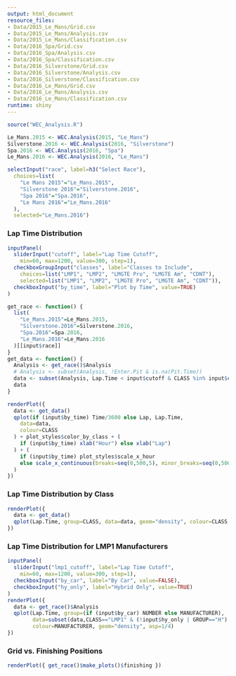 ```yaml
---
output: html_document
resource_files:
- Data/2015_Le_Mans/Grid.csv
- Data/2015_Le_Mans/Analysis.csv
- Data/2015_Le_Mans/Classification.csv
- Data/2016_Spa/Grid.csv
- Data/2016_Spa/Analysis.csv
- Data/2016_Spa/Classification.csv
- Data/2016_Silverstone/Grid.csv
- Data/2016_Silverstone/Analysis.csv
- Data/2016_Silverstone/Classification.csv
- Data/2016_Le_Mans/Grid.csv
- Data/2016_Le_Mans/Analysis.csv
- Data/2016_Le_Mans/Classification.csv
runtime: shiny
---
```

```r
source("WEC_Analysis.R")

Le_Mans.2015 <- WEC.Analysis(2015, "Le_Mans")
Silverstone.2016 <- WEC.Analysis(2016, "Silverstone")
Spa.2016 <- WEC.Analysis(2016, "Spa")
Le_Mans.2016 <- WEC.Analysis(2016, "Le_Mans")
```

```r
selectInput("race", label=h3("Select Race"), 
  choices=list(
    "Le Mans 2015"="Le_Mans.2015",
    "Silverstone 2016"="Silverstone.2016",
    "Spa 2016"="Spa.2016",
    "Le Mans 2016"="Le_Mans.2016"
  ), 
  selected="Le_Mans.2016")
```

### Lap Time Distribution
```r
inputPanel(
  sliderInput("cutoff", label="Lap Time Cutoff",
    min=60, max=1200, value=300, step=1),
  checkboxGroupInput("classes", label="Classes to Include", 
    choices=list("LMP1", "LMP2", "LMGTE Pro", "LMGTE Am", "CDNT"),
    selected=list("LMP1", "LMP2", "LMGTE Pro", "LMGTE Am", "CDNT")),
  checkboxInput("by_time", label="Plot by Time", value=TRUE)
)

get_race <- function() {
  list(
    "Le_Mans.2015"=Le_Mans.2015,
    "Silverstone.2016"=Silverstone.2016,
    "Spa.2016"=Spa.2016,
    "Le_Mans.2016"=Le_Mans.2016
  )[[input$race]] 
}
get_data <- function() {
  Analysis <- get_race()$Analysis
  # Analysis <- subset(Analysis, !Enter.Pit & is.na(Pit.Time))
  data <- subset(Analysis, Lap.Time < input$cutoff & CLASS %in% input$classes)
  data
}

renderPlot({
  data <- get_data()
  qplot(if (input$by_time) Time/3600 else Lap, Lap.Time,
    data=data,
    colour=CLASS
  ) + plot_styles$color_by_class + (
    if (input$by_time) xlab("Hour") else xlab("Lap")
  ) + (
    if (input$by_time) plot_styles$scale_x_hour
    else scale_x_continuous(breaks=seq(0,500,5), minor_breaks=seq(0,500,20))
  )
})
```

### Lap Time Distribution by Class
```r
renderPlot({
  data <- get_data()
  qplot(Lap.Time, group=CLASS, data=data, geom="density", colour=CLASS, asp=1/4) + plot_styles$color_by_class
})
```

### Lap Time Distribution for LMP1 Manufacturers
```r
inputPanel(
  sliderInput("lmp1_cutoff", label="Lap Time Cutoff",
    min=60, max=1200, value=300, step=1),
  checkboxInput("by_car", label="By Car", value=FALSE),
  checkboxInput("hy_only", label="Hybrid Only", value=TRUE)
)
renderPlot({
  data <- get_race()$Analysis
  qplot(Lap.Time, group=(if (input$by_car) NUMBER else MANUFACTURER),
        data=subset(data,CLASS=="LMP1" & (!input$hy_only | GROUP=="H") & Lap.Time < input$lmp1_cutoff), 
        colour=MANUFACTURER, geom="density", asp=1/4)
})
```

### Grid vs. Finishing Positions
```r
renderPlot({ get_race()$make_plots()$finishing })
```
